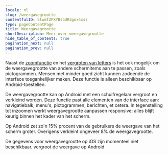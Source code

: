 ```yaml
---
locale: nl
slug: /weergavegrootte
contentfulID: 5twmfZPXYBsbdR3gnx4xsz
type: pageContentPage
title: Weergavegrootte
shortDescription: Meer over weergavegrootte
hide_table_of_contents: true
pagination_next: null
pagination_prev: null
---
```


Naast de [zoomfunctie](/nl/stats/zoom) en het [vergroten van letters](/nl/artikelen/hulpmiddelen/tekstvergroting) is het ook mogelijk om de weergavegrootte van andere schermitems aan te passen, zoals pictogrammen. Mensen met minder goed zicht kunnen zodoende de interface toegankelijker maken. Deze functie is alleen beschikbaar op Android-toestellen.

De weergavegrootte kan op Android met een schuifregelaar vergroot en verkleind worden. Deze functie past alle elementen van de interface aan: navigatiebalk, menu's, pictogrammen, berichten, et cetera. In tegenstelling tot inzoomen werkt weergavegrootte aanpassen responsive: alles blijft keurig binnen het kader van het scherm.

Op Android zet zo'n 15% procent van de gebruikers de weergave van het scherm groter. Overigens verkleint ongeveer 8% de weergavegrootte.

<TwoColumnBlock>
  <LeftColumn>
    <ColumnRow>
      <TextBlock
        showBackgroundColor={true}>
        De gegevens voor weergavegrootte op iOS zijn momenteel niet beschikbaar. 
        <CustomLink url="/nl/stats/weergavegrootte" label="Meer over weergavegrootte" external={false}/>
      </TextBlock>
    </ColumnRow>
  </LeftColumn>
  <RightColumn>
    <ColumnRow>
      <PercentageBlock
        metrics={[
          { title: 'Weergavegrootte', key: 'android-screen_display_scale_default_comparison-bigger', isPercentage: true }
        ]}
        linkLabel="Meer over weergavegrootte"
        linkUrl="/nl/stats/weergavegrootte">
        vergroot de weergave op Android.
      </PercentageBlock>
    </ColumnRow>
  </RightColumn>
</TwoColumnBlock>